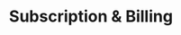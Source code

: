 ---
title: "Subscription & Billing"
description: "How to manage your Bezi subscription and billing. Bezi uses Stripe to securely manage subscriptions and billing, so all changes will be made via your Stripe billing portal."
---